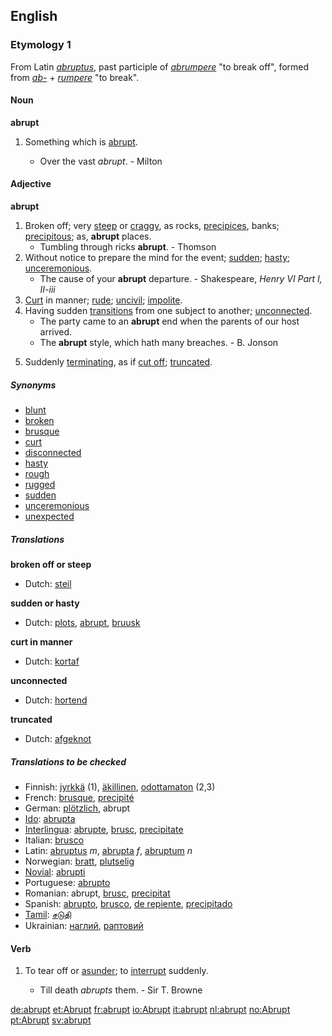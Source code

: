 ==English==
===Etymology 1===
From Latin ''[[abruptus]]'', past participle of ''[[abrumpere]]'' "to break off", formed from ''[[ab-]]'' + ''[[rumpere]]'' "to break".

====Noun====
'''abrupt'''
# {{poetic}} Something which is [[#Adjective|abrupt]].
#* Over the vast ''abrupt''. - Milton

====Adjective====
'''abrupt'''
# Broken off; very [[steep]] or [[craggy]], as rocks, [[precipices]], banks; [[precipitous]]; as, '''abrupt''' places.
#* Tumbling through ricks '''abrupt'''. - Thomson
# Without notice to prepare the mind for the event; [[sudden]]; [[hasty]]; [[unceremonious]].
#* The cause of your '''abrupt''' departure. - Shakespeare, ''Henry VI Part I, II-iii''
# [[curt|Curt]] in manner; [[rude]]; [[uncivil]]; [[impolite]].
# Having sudden [[transitions]] from one subject to another; [[unconnected]].
#* The party came to an '''abrupt''' end when the parents of our host arrived.
#* The '''abrupt''' style, which hath many breaches. - B. Jonson
# {{botany}} Suddenly [[terminating]], as if [[cut off]]; [[truncate]]d.

=====Synonyms=====
* [[blunt]]
* [[broken]]
* [[brusque]]
* [[curt]]
* [[disconnected]]
* [[hasty]]
* [[rough]]
* [[rugged]]
* [[sudden]]
* [[unceremonious]]
* [[unexpected]]

=====Translations=====
'''broken off or steep'''
{{top}}
* Dutch: [[steil]]
{{mid}}
{{bottom}}

'''sudden or hasty'''
{{top}}
* Dutch: [[plots]], [[#Dutch|abrupt]], [[bruusk]]
{{mid}}
{{bottom}}

'''curt in manner'''
{{top}}
* Dutch: [[kortaf]]
{{mid}}
{{bottom}}

'''unconnected'''
{{top}}
* Dutch: [[hortend]]
{{mid}}
{{bottom}}

'''truncated'''
{{top}}
* Dutch: [[afgeknot]]
{{mid}}
{{bottom}}

=====Translations to be checked=====
{{checktrans}}
* Finnish: [[jyrkkä]] (1), [[äkillinen]], [[odottamaton]] (2,3)
* French: [[brusque]], [[precipité]]
* German: [[plötzlich]], abrupt
* [[Ido]]: [[abrupta]]
* [[Interlingua]]: [[abrupte]], [[brusc]], [[precipitate]]
* Italian: [[brusco]]
* Latin: [[abruptus]] ''m'', [[abrupta]] ''f'', [[abruptum]] ''n''
* Norwegian: [[bratt]], [[plutselig]]
* [[Novial]]: [[abrupti]]
* Portuguese: [[abrupto]]
* Romanian: abrupt, [[brusc]], [[precipitat]]
* Spanish: [[abrupto]], [[brusco]], [[de repiente]], [[precipitado]]
* [[Tamil]]: [[சடுதி]]
* Ukrainian: [[наглий]], [[раптовий]]

====Verb====
{{en-infl-reg-consonant|abrupt||}}
# {{transitive}} To tear off or [[asunder]]; to [[interrupt]] suddenly.
#* Till death ''abrupts'' them. - Sir T. Browne



[[de:abrupt]]
[[et:Abrupt]]
[[fr:abrupt]]
[[io:Abrupt]]
[[it:abrupt]]
[[nl:abrupt]]
[[no:Abrupt]]
[[pt:Abrupt]]
[[sv:abrupt]]